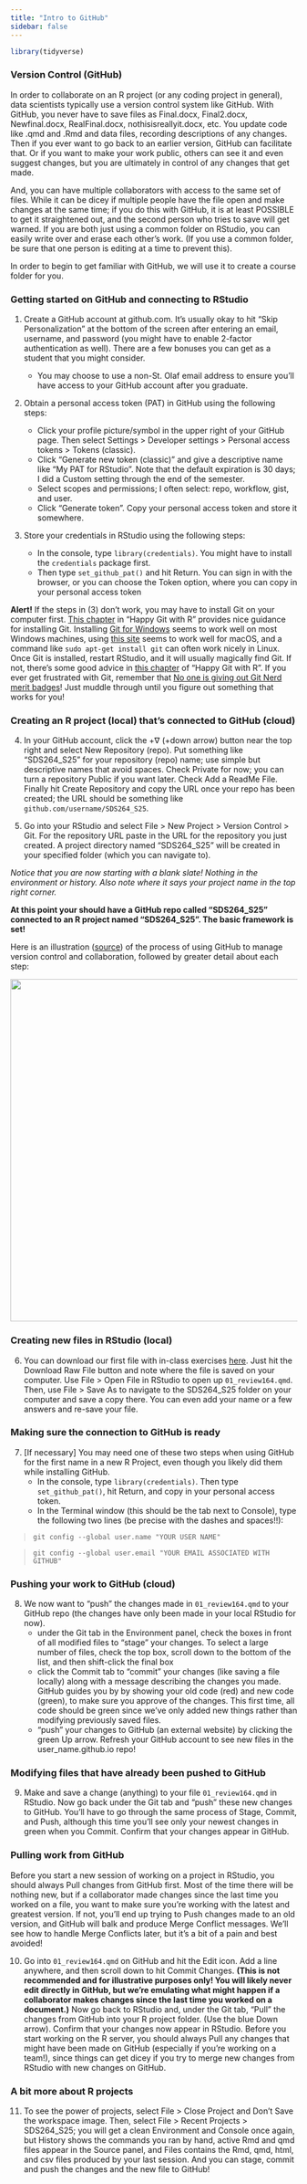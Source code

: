 ```yaml
---
title: "Intro to GitHub"
sidebar: false
---
```

  
```r
library(tidyverse)
```

### Version Control (GitHub)

In order to collaborate on an R project (or any coding project in general), data scientists typically use a version control system like GitHub.  With GitHub, you never have to save files as Final.docx, Final2.docx, Newfinal.docx, RealFinal.docx, nothisisreallyit.docx, etc.  You update code like .qmd and .Rmd and data files, recording descriptions of any changes.  Then if you ever want to go back to an earlier version, GitHub can facilitate that.  Or if you want to make your work public, others can see it and even suggest changes, but you are ultimately in control of any changes that get made.  

And, you can have multiple collaborators with access to the same set of files.  While it can be dicey if multiple people have the file open and make changes at the same time; if you do this with GitHub, it is at least POSSIBLE to get it straightened out, and the second person who tries to save will get warned. If you are both just using a common folder on RStudio, you can easily write over and erase each other's work. (If you use a common folder, be sure that one person is editing at a time to prevent this).

In order to begin to get familiar with GitHub, we will use it to create a course folder for you.


### Getting started on GitHub and connecting to RStudio

1. Create a GitHub account at github.com.  It's usually okay to hit "Skip Personalization" at the bottom of the screen after entering an email, username, and password (you might have to enable 2-factor authentication as well).  There are a few bonuses you can get as a student that you might consider.

    + You may choose to use a non-St. Olaf email address to ensure you'll have access to your GitHub account after you graduate.

2. Obtain a personal access token (PAT) in GitHub using the following steps:

    + Click your profile picture/symbol in the upper right of your GitHub page.  Then select Settings > Developer settings > Personal access tokens > Tokens (classic).
    + Click "Generate new token (classic)" and give a descriptive name like "My PAT for RStudio".  Note that the default expiration is 30 days; I did a Custom setting through the end of the semester.
    + Select scopes and permissions; I often select: repo, workflow, gist, and user.
    + Click "Generate token".  Copy your personal access token and store it somewhere.
    
3. Store your credentials in RStudio using the following steps: 

    + In the console, type `library(credentials)`.  You might have to install the `credentials` package first.
    + Then type `set_github_pat()` and hit Return.  You can sign in with the browser, or you can choose the Token option, where you can copy in your personal access token

**Alert!** If the steps in (3) don't work, you may have to install Git on your computer first.  [This chapter](https://happygitwithr.com/install-git) in "Happy Git with R" provides nice guidance for installing Git.  Installing [Git for Windows](https://gitforwindows.org/) seems to work well on most Windows machines, using [this site](https://git-scm.com/downloads) seems to work well for macOS, and a command like `sudo apt-get install git` can often work nicely in Linux.  Once Git is installed, restart RStudio, and it will usually magically find Git.  If not, there's some good advice in [this chapter](https://happygitwithr.com/rstudio-see-git) of "Happy Git with R".  If you ever get frustrated with Git, remember that [No one is giving out Git Nerd merit badges](https://happygitwithr.com/git-client#no-one-is-giving-out-git-nerd-merit-badges)!  Just muddle through until you figure out something that works for you!


### Creating an R project (local) that's connected to GitHub (cloud)

4. In your GitHub account, click the $+ \nabla$ (+down arrow) button near the top right and select New Repository (repo).  Put something like "SDS264_S25" for your repository (repo) name; use simple but descriptive names that avoid spaces.  Check Private for now; you can turn a repository Public if you want later.  Check Add a ReadMe File.  Finally hit Create Repository and copy the URL once your repo has been created;  the URL should be something like `github.com/username/SDS264_S25`.

5. Go into your RStudio and select File > New Project > Version Control > Git.  For the repository URL paste in the URL for the repository you just created.  A project directory named "SDS264_S25" will be created in your specified folder (which you can navigate to).

*Notice that you are now starting with a blank slate! Nothing in the environment or history. Also note where it says your project name in the top right corner.*

**At this point your should have a GitHub repo called "SDS264_S25" connected to an R project named "SDS264_S25".  The basic framework is set!**

Here is an illustration ([source](https://www.nobledesktop.com/learn/git/stage-commit-files-git)) of the process of using GitHub to manage version control and collaboration, followed by greater detail about each step:

![](images/git-overall-workflow-diagram){width=600}

### Creating new files in RStudio (local)

6. You can download our first file with in-class exercises [here](https://github.com/joeroith/264_spring_2025/blob/main/01_review164.qmd).  Just hit the Download Raw File button and note where the file is saved on your computer.  Use File > Open File in RStudio to open up `01_review164.qmd`.  Then, use File > Save As to navigate to the SDS264_S25 folder on your computer and save a copy there.  You can even add your name or a few answers and re-save your file.


### Making sure the connection to GitHub is ready

7. [If necessary] You may need one of these two steps when using GitHub for the first name in a new R Project, even though you likely did them while installing GitHub.
    + In the console, type `library(credentials)`.  Then type `set_github_pat()`, hit Return, and copy in your personal access token.
    + In the Terminal window (this should be the tab next to Console), type the following two lines (be precise with the dashes and spaces!!):

> `git config --global user.name "YOUR USER NAME"`

> `git config --global user.email "YOUR EMAIL ASSOCIATED WITH GITHUB"`


### Pushing your work to GitHub (cloud)

8. We now want to "push" the changes made in `01_review164.qmd` to your GitHub repo (the changes have only been made in your local RStudio for now).  
    + under the Git tab in the Environment panel, check the boxes in front of all modified files to "stage" your changes.  To select a large number of files, check the top box, scroll down to the bottom of the list, and then shift-click the final box
    + click the Commit tab to "commit" your changes (like saving a file locally) along with a message describing the changes you made.  GitHub guides you by by showing your old code (red) and new code (green), to make sure you approve of the changes.  This first time, all code should be green since we've only added new things rather than modifying previously saved files.
    + "push" your changes to GitHub (an external website) by clicking the green Up arrow.  Refresh your GitHub account to see new files in the user_name.github.io repo!


### Modifying files that have already been pushed to GitHub

9. Make and save a change (anything) to your file `01_review164.qmd` in RStudio.  Now go back under the Git tab and "push" these new changes to GitHub.  You'll have to go through the same process of Stage, Commit, and Push, although this time you'll see only your newest changes in green when you Commit.  Confirm that your changes appear in GitHub.


### Pulling work from GitHub

Before you start a new session of working on a project in RStudio, you should always Pull changes from GitHub first.  Most of the time there will be nothing new, but if a collaborator made changes since the last time you worked on a file, you want to make sure you're working with the latest and greatest version.  If not, you'll end up trying to Push changes made to an old version, and GitHub will balk and produce Merge Conflict messages.  We'll see how to handle Merge Conflicts later, but it's a bit of a pain and best avoided!

10. Go into `01_review164.qmd` on GitHub and hit the Edit icon.  Add a line anywhere, and then scroll down to hit Commit Changes.  **(This is not recommended and for illustrative purposes only!  You will likely never edit directly in GitHub, but we're emulating what might happen if a collaborator makes changes since the last time you worked on a document.)**  Now go back to RStudio and, under the Git tab, "Pull" the changes from GitHub into your R project folder. (Use the blue Down arrow).  Confirm that your changes now appear in RStudio.  Before you start working on the R server, you should always Pull any changes that might have been made on GitHub (especially if you're working on a team!), since things can get dicey if you try to merge new changes from RStudio with new changes on GitHub.


### A bit more about R projects

11. To see the power of projects, select File > Close Project and Don't Save the workspace image.  Then, select File > Recent Projects > SDS264_S25; you will get a clean Environment and Console once again, but History shows the commands you ran by hand, active Rmd and qmd files appear in the Source panel, and Files contains the Rmd, qmd, html, and csv files produced by your last session.  And you can stage, commit and push the changes and the new file to GitHub!
